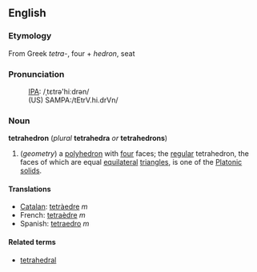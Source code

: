 ==English==
===Etymology===
From Greek ''tetra-'', four + ''hedron'', seat

===Pronunciation===
:[[w:IPA|IPA]]: /ˌtɛtrə'hiːdrən/
:(US) SAMPA:/tEtrV.hi.drVn/

===Noun===
'''tetrahedron''' (''plural'' '''tetrahedra''' ''or'' '''tetrahedrons''')

# (''geometry'') a [[polyhedron]] with [[four]] faces; the [[regular]] tetrahedron, the faces of which are equal [[equilateral]] [[triangle]]s, is one of the [[Platonic solid]]s.

====Translations====
*[[Catalan]]: [[tetràedre]] ''m''
*French: [[tetraèdre]] ''m''
*Spanish: [[tetraedro]] ''m''

====Related terms====
*[[tetrahedral]]